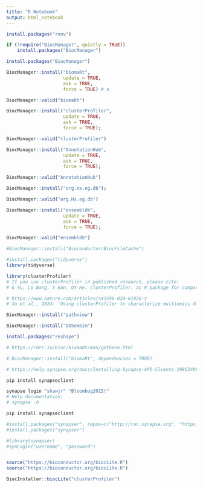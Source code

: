 ```yaml
---
title: "R Notebook"
output: html_notebook
---
```


```r
install.packages("renv")
```


```r
if (!require("BiocManager", quietly = TRUE))
    install.packages("BiocManager")
```

```r
install.packages("BiocManager")
```

```r
BiocManager::install("biomaRt",
                     update = TRUE,
                     ask = TRUE,
                     force = TRUE) # a

BiocManager::valid("biomaRt")
```

```r
BiocManager::install("clusterProfiler",
                     update = TRUE,
                     ask = TRUE,
                     force = TRUE);

BiocManager::valid("clusterProfiler")
```

```r
BiocManager::install("AnnotationHub",
                     update = TRUE,
                     ask = TRUE,
                     force = TRUE);

BiocManager::valid("AnnotationHub")
```

```r
BiocManager::install("org.Hs.eg.db");

BiocManager::valid("org.Hs.eg.db")
```

```r
BiocManager::install("ensembldb",
                     update = TRUE,
                     ask = TRUE,
                     force = TRUE);

BiocManager::valid("ensembldb")
```




```r
#BiocManager::install("Bioconductor/BiocFileCache")
```

```r
#install.packages("tidyverse")
library(tidyverse)
```

```r
library(clusterProfiler)
# If you use clusterProfiler in published research, please cite:
# G Yu, LG Wang, Y Han, QY He. clusterProfiler: an R package for comparing biological themes among gene clusters. OMICS: A Journal of Integrative Biology 2012, 16(5):284-287. doi:[10.1089/omi.2011.0118](http://dx.doi.org/10.1089/omi.2011.0118)

# https://www.nature.com/articles/s41596-024-01020-z
# Xu et al., 2024: 'Using clusterProfiler to characterize multiomics data'
```

```r
BiocManager::install("pathview")
```

```r
BiocManager::install("GOSemSim")
```

```r
install.packages("reshape")
```

```r
# https://rdrr.io/bioc/biomaRt/man/getGene.html

# BiocManager::install("biomaRt", dependencies = TRUE)
```

```bash
# https://help.synapse.org/docs/Installing-Synapse-API-Clients.1985249668.html

pip install synapseclient

synapse login "shawjr" "Bloombug2015!"
# Help documentation:
# synapse -h

pip install synapseclient
```

```r
#install.packages("synapser", repos=c("http://ran.synapse.org", "https://cloud.r-project.org"))
#install.packages("synapser")

#library(synapser)
#synLogin("username", "password")
```
```r

```


```r
source("https://bioconductor.org/biocLite.R")
source("https://bioconductor.org/biocLite.R")

BiocInstaller::biocLite("clusterProfiler")
```

